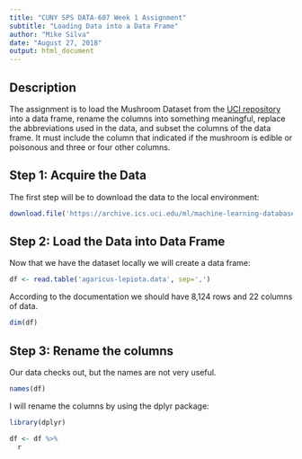 ```yaml
---
title: "CUNY SPS DATA-607 Week 1 Assignment"
subtitle: "Loading Data into a Data Frame"
author: "Mike Silva"
date: "August 27, 2018"
output: html_document
---
```


## Description

The assignment is to load the Mushroom Dataset from the [UCI repository](https://archive.ics.uci.edu/ml/datasets/Mushroom) into a data frame, rename the columns into something meaningful, replace the abbreviations used in the data, and subset the columns of the data frame.  It must include the column that indicated if the mushroom is edible or poisonous and three or four other columns.

## Step 1: Acquire the Data

The first step will be to download the data to the local environment:

```r
download.file('https://archive.ics.uci.edu/ml/machine-learning-databases/mushroom/agaricus-lepiota.data', 'agaricus-lepiota.data')
```

## Step 2: Load the Data into Data Frame

Now that we have the dataset locally we will create a data frame:

```r
df <- read.table('agaricus-lepiota.data', sep=',')
```

According to the documentation we should have 8,124 rows and 22 columns of data.

```r
dim(df)
```

## Step 3: Rename the columns

Our data checks out, but the names are not very useful.

```r
names(df)
```

I will rename the columns by using the dplyr package:

```r
library(dplyr)

df <- df %>%
  r
```


